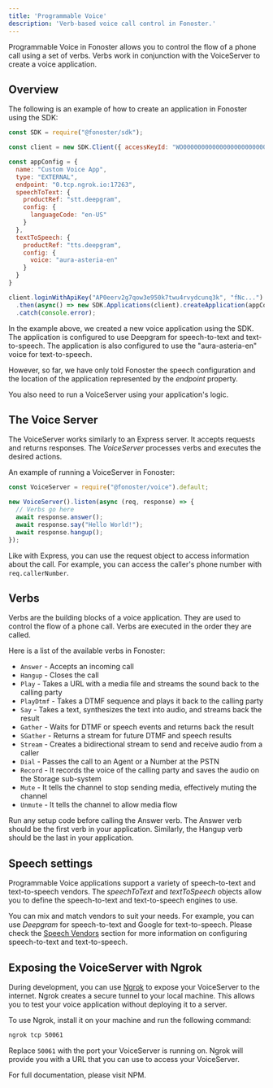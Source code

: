 ```yaml
---
title: 'Programmable Voice'
description: 'Verb-based voice call control in Fonoster.'
---
```


Programmable Voice in Fonoster allows you to control the flow of a phone call using a set of verbs. Verbs work in conjunction with the VoiceServer to create a voice application.

## Overview

The following is an example of how to create an application in Fonoster using the SDK:

```javascript create-app.js {8}
const SDK = require("@fonoster/sdk");

const client = new SDK.Client({ accessKeyId: "WO000000000000000000000000000000" });

const appConfig = {
  name: "Custom Voice App",
  type: "EXTERNAL",
  endpoint: "0.tcp.ngrok.io:17263",
  speechToText: {
    productRef: "stt.deepgram",
    config: {
      languageCode: "en-US"
    }
  },
  textToSpeech: {
    productRef: "tts.deepgram",
    config: {
      voice: "aura-asteria-en"
    }
  }
}

client.loginWithApiKey("AP0eerv2g7qow3e950k7twu4rvydcunq3k", "fNc...")
  .then(async() => new SDK.Applications(client).createApplication(appConfig))
  .catch(console.error);
```

In the example above, we created a new voice application using the SDK. The application is configured to use Deepgram for speech-to-text and text-to-speech. The application is also configured to use the "aura-asteria-en" voice for text-to-speech.

However, so far, we have only told Fonoster the speech configuration and the location of the application represented by the _endpoint_ property. 

You also need to run a VoiceServer using your application's logic.

## The Voice Server

The VoiceServer works similarly to an Express server. It accepts requests and returns responses. The _VoiceServer_ processes verbs and executes the desired actions.

An example of running a VoiceServer in Fonoster:

```javascript voice-server.js
const VoiceServer = require("@fonoster/voice").default;

new VoiceServer().listen(async (req, response) => {
  // Verbs go here
  await response.answer();
  await response.say("Hello World!");
  await response.hangup();
});
```

Like with Express, you can use the request object to access information about the call. For example, you can access the caller's phone number with `req.callerNumber`.

## Verbs

Verbs are the building blocks of a voice application. They are used to control the flow of a phone call. Verbs are executed in the order they are called.

Here is a list of the available verbs in Fonoster:

- `Answer` - Accepts an incoming call
- `Hangup` - Closes the call
- `Play` - Takes a URL with a media file and streams the sound back to the calling party
- `PlayDtmf` - Takes a DTMF sequence and plays it back to the calling party
- `Say` - Takes a text, synthesizes the text into audio, and streams back the result
- `Gather` - Waits for DTMF or speech events and returns back the result
- `SGather` - Returns a stream for future DTMF and speech results
- `Stream` - Creates a bidirectional stream to send and receive audio from a caller
- `Dial` - Passes the call to an Agent or a Number at the PSTN
- `Record` - It records the voice of the calling party and saves the audio on the Storage sub-system
- `Mute` - It tells the channel to stop sending media, effectively muting the channel
- `Unmute` - It tells the channel to allow media flow

<Tip>
  Run any setup code before calling the Answer verb. The Answer verb should be the first verb in your application. Similarly, the Hangup verb should be the last in your application.
</Tip>

## Speech settings

Programmable Voice applications support a variety of speech-to-text and text-to-speech vendors. The _speechToText_ and _textToSpeech_ objects allow you to define the speech-to-text and text-to-speech engines to use.

You can mix and match vendors to suit your needs. For example, you can use _Deepgram_ for speech-to-text and Google for text-to-speech. Please check the [Speech Vendors](./speech-vendors) section for more information on configuring speech-to-text and text-to-speech.

## Exposing the VoiceServer with Ngrok

During development, you can use [Ngrok](https://ngrok.com/) to expose your VoiceServer to the internet. Ngrok creates a secure tunnel to your local machine. This allows you to test your voice application without deploying it to a server.

To use Ngrok, install it on your machine and run the following command:

```bash
ngrok tcp 50061
```

Replace `50061` with the port your VoiceServer is running on. Ngrok will provide you with a URL that you can use to access your VoiceServer.

<Card title="See NPM for details" icon="npm" color="#C53635" href="https://www.npmjs.com/package/@fonoster/voice">
  For full documentation, please visit NPM.
</Card>